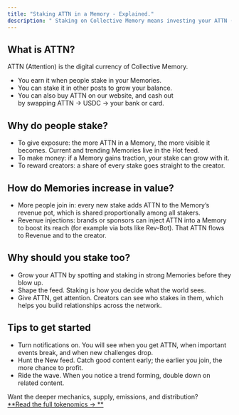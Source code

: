 ```yaml
---
title: "Staking ATTN in a Memory - Explained."
description: " Staking on Collective Memory means investing your ATTN (Attention Tokens) into a Memory. When you stake, you are both aiming to earn rewards and pushing that Memory higher in visibility so more people see it. This post walks you through the basics of ATTN, why people stake, how Memories grow in value, and how to get started."
---
```


## What is ATTN?

ATTN (Attention) is the digital currency of Collective Memory.

- You earn it when people stake in your Memories.
- You can stake it in other posts to grow your balance.
- You can also buy ATTN on our website, and cash out \
  by swapping ATTN → USDC → your bank or card.

## Why do people stake?

- To give exposure: the more ATTN in a Memory, the more visible it becomes. Current and trending Memories live in the Hot feed.
- To make money: if a Memory gains traction, your stake can grow with it.
- To reward creators: a share of every stake goes straight to the creator.

## How do Memories increase in value?

- More people join in: every new stake adds ATTN to the Memory’s revenue pot, which is shared proportionally among all stakers.
- Revenue injections: brands or sponsors can inject ATTN into a Memory to boost its reach (for example via bots like Rev-Bot). That ATTN flows to Revenue and to the creator.

## Why should you stake too?

- Grow your ATTN by spotting and staking in strong Memories before they blow up.
- Shape the feed. Staking is how you decide what the world sees.
- Give ATTN, get attention. Creators can see who stakes in them, which helps you build relationships across the network.

## Tips to get started

- Turn notifications on. You will see when you get ATTN, when important events break, and when new challenges drop.
- Hunt the New feed. Catch good content early; the earlier you join, the more chance to profit.
- Ride the wave. When you notice a trend forming, double down on related content.

Want the deeper mechanics, supply, emissions, and distribution?\
[**Read the full tokenomics → **](https://docs.collectivememory.ai/attn-token)